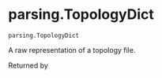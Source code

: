 # parsing.TopologyDict { #kimmdy.parsing.TopologyDict }

`parsing.TopologyDict`

A raw representation of a topology file.

Returned by [](`read_top`)